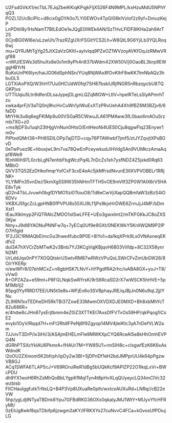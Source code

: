U2FsdGVkX1/ecTbL7EJqZbeiKKiqKPqjkFljX526F4N9MPL/kxHzuMdU5NPhYqQ3
POZL12UcBciPlc+d8cix0gDYA0o7LYi0EWOv4TpGI08kIVzlof2z9yf+DmuzKejP
LnPDItiI8y1HsNamT7BILEdOe1eJQgE0lWEk4AN/SzTHvLFlDF8lKHa2ah9ArT2S
0CjnBG0Wl6e/uLzwUh/7razRZgUXrFSGitYCS2Lh+W8QtL9G6YjiLb3YQLRoq6wj
mu+QYRJMtTgYg25JtX2aVzGKItl+ayIvlqq9PZeOZ1WVzoyAVKfOqJzRMwVRgf88
+nWU/ESWs3d5huXs8e0o1m9yPh4n837bWdm42XW50V/j0OaoBL3brp9EWggHBYrN
RuKoUnPK6Iyn/haiJG06dSphNSn/YUq8NjWAx8fOvKlhF8wKK7lmNbAQz3hbuGL5
LGTXiAoPXQ/W3hH17Uu0HCUdW0fqt7SH87bskiURjfNGR5nRbzqycbU8TQGKPjvs
UTTlUqiu5Ltn9dfenDLsaJypejDLgmLQZqMlGW+LtIV+hpelRTeLsSlyAPmrhTzu
xwka4prFjV3aTQ0nj9hcHvCuWn1yIWuExXTzPRvUehA4Xh9fBZ6M3BZjv6/6faDD
MtYHk3u8q6egFKIMp9u00VSGaR5CWwuJLA61PMAww3fL0bao6mAOuSrzmb7XG+z0
+ms9jDFSu1uqh23tHjgVnNun0HtsO/EntHeoNi4UES0Cju8qgwFlq23Enywr1m0v
PlPtxdQMrI38+PH8SDILOPp7ajDTD+cqy76PTAWwbf7jmf5/ztJYZqvjtXPsBGvD
0eTwPuez9E+hboxjwL9m7va78QwEnPceywkudJiHVdg5An9VUMkrzAmaAqpf8We9
fEnhWih97L0crbLgN7enhbFbgWczPq4L7nDcZs1sh7ysfNDZ4Z5jxkd0Rq63MBbO
QVV3TQ52EzDHkofmqrYofCxF3cxE4eAc5jkMfrsdNvunE3IIXVPVOBELr1RRjNK+
YLYlMFn35vnDe//5kmXg5S9W35hNHmTFTH5vOE9mVtf3ZP0W1AIX6rV5HAE8vTyk
qD2n4TbLJvuwh0bgfDYMO1lzi0TtouO8/Td8eCwVjiXapQQBmfaW3zBzS4iO6DVv
VKBXJ5fgcZcLgpHNB0fPVPU8s55XlJ9Lf1jPs9kjxHrDWE6ZrmJjJ4MF/bDmXst1
tEauXlklmyp2FiQTRAIcZMOO1olSwLFFE+UEo3gwxImt2/mTKFGKkJC8oZXS0Kjw
Nmy+J9dI8YAONuPNNFw7q+7yECq0Uf9e9GXt/0NEKWkY5KnllWQM9P2IPO7H1gld
1F2J3C1RMAQbElmcGu3hwe4fubcBP0E+8lYo1+da1kqXPrk9Ls0VNAsneqEKdfv2
dul3A7hXVCrZbMTwK2v3Bnb7YJ3KCgVqjKBjqvH6803Viifdp+8C32X58ynrN2M1
UrLddJqs0nPY7XOQQtskrUSwtvRM87wRWzVPuQsLSWrCFvZmUbGW26/8O/rYKERp
n/ewWFr8/07ehMCxZ+n8gbHSK7LNvY+hYPgdfRA2rhc/ivABA8GX+yoJ+T8/vVw0
8+OPZAZa+e59mt+P8FGLNqkSwRYrsK/9rS6RcaSD2rX7wWSCK5hHVE+5pM1Mb1j2
85pg0YyfRRD17EE/UN5t0e8s+WFjEo6o3SVBphayJRE/qJBjJn0N6u9qL2jjIYNu
ZL9I6N1xxTEDheDH5RkTBi37ZxwE33MwmOXVDXDJE0MXD+Bh8xbMhYcT82u686R+
e/4hdw6cJHn87ysErjtbmm4eZ0iZ3XTTKEt7AxsDfFVTvOs59HP/qkPqog1iCsE2
evybi1OyV/Rqqd7H+mFt2RtdlFPeNj6f9Zgyop14MV4jleiKIc3yA7nDefVLW2am
7JJvivT3DrP/ix3iHi/3/ASAjmEHELmFIe9MWKXpCYQ6RceAl5e8kHhOmhEVPQ4N
dGRhPTSXcYkIAU6PkmrA+fHAUr7M+YW85U1+rmSIH8c+cIxgwfEzK6K6xAsWdndK
l2oOU2ZXmom5K2bfrph/ipDy2w3BI+5jDPnDf1eH2bdJMPprUU4k64pPgzwVB8GJ
ACq1SWFA6TLAP5cJ+V69ROrulReR1dBg5bUQkKcf9APlZP22O1IkqLxVr+BWcPDU
dh9YX1woH6RhZsMhQoBbLYgpKfMqlTyn4t8pHvXLqQUyeycLQ34mCIVc32wzbisb
FIlCHauIggfutkTrNsLQ+B4P3Vp8UXuaRe0plh/wxtcxAUXuRd+LNRq//cB22eVW
5hp/ygLdjtNTyaTBDnk8Ypu7GFBdRKG36OXx0qkalyJMJ1WtY+MUyxYfcHFRyMt/
0zEiUg8wkf8qsTDbifp6jzwgm2aKY/IFRKXYs27cuNvvC4FCa+kGvosUfPDiujLG
